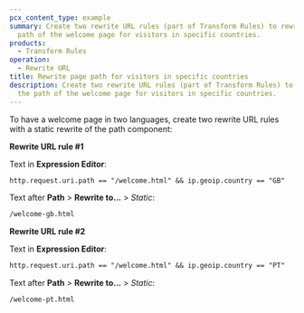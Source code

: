 ```yaml
---
pcx_content_type: example
summary: Create two rewrite URL rules (part of Transform Rules) to rewrite the
  path of the welcome page for visitors in specific countries.
products:
  - Transform Rules
operation:
  - Rewrite URL
title: Rewrite page path for visitors in specific countries
description: Create two rewrite URL rules (part of Transform Rules) to rewrite
  the path of the welcome page for visitors in specific countries.
---
```



To have a welcome page in two languages, create two rewrite URL rules with a static rewrite of the path component:

**Rewrite URL rule #1**

<Example>

Text in **Expression Editor**:

```txt
http.request.uri.path == "/welcome.html" && ip.geoip.country == "GB"
```

Text after **Path** > **Rewrite to...** > _Static_:

```txt
/welcome-gb.html
```

</Example>

**Rewrite URL rule #2**

<Example>

Text in **Expression Editor**:

```txt
http.request.uri.path == "/welcome.html" && ip.geoip.country == "PT"
```

Text after **Path** > **Rewrite to...** > _Static_:

```txt
/welcome-pt.html
```

</Example>
